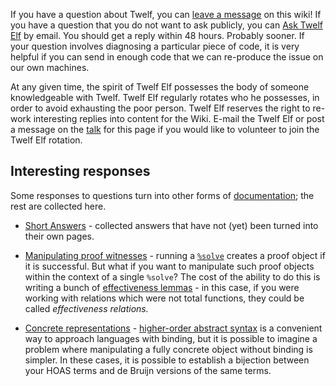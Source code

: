 If you have a question about Twelf, you can [http://twelf.org/w/index.php?title=Talk:Ask_Twelf_Elf&action=edit&section=new leave a message] on this wiki! 
If you have a question that you do not want to ask publicly, you can [mailto:twelfelf@gmail.com Ask Twelf Elf] by email.  You should get a reply within 48 hours. Probably sooner. If your question involves diagnosing a particular piece of code, it is very helpful if you can send in enough code that we can re-produce the issue on our own machines.

At any given time, the spirit of Twelf Elf possesses the body of someone knowledgeable with Twelf. Twelf Elf regularly rotates who he possesses, in order to avoid exhausting the poor person. Twelf Elf reserves the right to re-work interesting replies into content for the Wiki. E-mail the Twelf Elf or post a message on the [[Talk:Ask Twelf Elf|talk]] for this page if you would like to volunteer to join the Twelf Elf rotation.

== Interesting responses ==

<!-- make a tutorial or case study or glossary entry if the question has wide applicability; otherwise put it here -->

Some responses to questions turn into other forms of [[documentation]]; the rest are collected here.

* [[Ask Twelf Elf:Short answers|Short Answers]] - collected answers that have not (yet) been turned into their own pages.

* [[Manipulating proof witnesses]] - running a <tt>[[%solve]]</tt> creates a proof object if it is successful. But what if you want to manipulate such proof objects within the context of a single <tt>%solve</tt>? The cost of the ability to do this is writing a bunch of [[effectiveness lemmas]] - in this case, if you were working with relations which were not total functions, they could be called ''effectiveness relations.''

* [[Concrete representations]] - [[higher-order abstract syntax]] is a convenient way to approach languages with binding, but it is possible to imagine a problem where manipulating a fully concrete object without binding is simpler. In these cases, it is possible to establish a bijection between your HOAS terms and de Bruijn versions of the same terms.